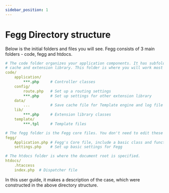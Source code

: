 ```yaml
---
sidebar_position: 1
---
```


# Fegg Directory structure

Below is the initial folders and files you will see. Fegg consists of 3 main folders - code, fegg and htdocs.

```yaml
# The code folder organizes your application components. It has subfolders that contain your controller, template files, route,
# cache and extension library. This folder is where you will work most of the time for the project development.
code/
    application/
        ***.php     # Controller classes
    config/
        route.php   # Set up a routing settings
        ***.php     # Set up settings for other extension library
    data/
        ...         # Save cache file for Template engine and log file
    lib/
        ***.php     # Extension library classes
    template/
        ***.tpl     # Template files

# The fegg folder is the Fegg core files. You don't need to edit these files.
fegg/
    Application.php # Fegg's Core file, include a basic class and functions
    settings.php    # Set up basic settings for Fegg

# The htdocs folder is where the document root is specified.
htdocs/
    .htaccess
    index.php  # Dispatcher file
```

In this user guide, it makes a description of the case, which were constructed in the above directory structure.

